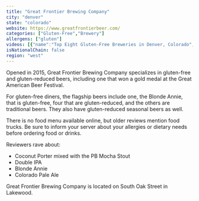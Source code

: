 ```yaml
---
title: "Great Frontier Brewing Company"
city: "denver"
state: "colorado"
website: https://www.greatfrontierbeer.com/
categories: ["Gluten-Free","Brewery"]
allergens: ["gluten"]
videos: [{"name":"Top Eight Gluten-Free Breweries in Denver, Colorado","url":"https://www.youtube.com/watch?v=OM7Fjw6uJAA"}]
isNationalChain: false
region: "west"
---
```

Opened in 2015, Great Frontier Brewing Company specializes in gluten-free and gluten-reduced beers, including one that won a gold medal at the Great American Beer Festival.

For gluten-free diners, the flagship beers include one, the Blonde Annie, that is gluten-free, four that are gluten-reduced, and the others are traditional beers. They also have gluten-reduced seasonal beers as well.

There is no food menu available online, but older reviews mention food trucks. Be sure to inform your server about your allergies or dietary needs before ordering food or drinks.

Reviewers rave about:
* Coconut Porter mixed with the PB Mocha Stout
* Double IPA
* Blonde Annie
* Colorado Pale Ale

Great Frontier Brewing Company is located on South Oak Street in Lakewood.
